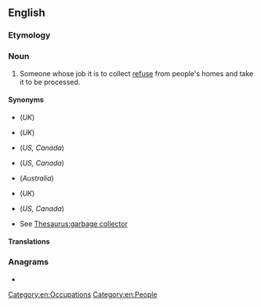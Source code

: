 ==English==
{{wikipedia|Waste collector}}

===Etymology===
{{suffix|en|trash|man}}

===Noun===
{{en-noun|trashmen}}

# {{lb|en|US|Canada}} Someone whose job it is to collect [[refuse]] from people's homes and take it to be processed.

====Synonyms====
* {{l|en|bin man}} (''UK'')
* {{l|en|dustman}} (''UK'')
* {{l|en|garbage collector}} (''US, Canada'')
* {{l|en|garbage man}} (''US, Canada'')
* {{l|en|garbo}} (''Australia'')
* {{l|en|refuse collector}} (''UK'')
* {{l|en|sanitation engineer}} (''US, Canada'')
* See [[Thesaurus:garbage collector]]

====Translations====
{{trans-see|garbage collector}}

===Anagrams===
* {{anagrams|en|a=aahmnrst|Manharts|Ramnaths|Rathmans}}

[[Category:en:Occupations]]
[[Category:en:People]]